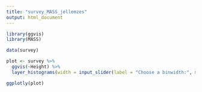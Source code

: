 ```yaml
---
title: "survey_MASS_jellemzes"
output: html_document
---
```


```r
library(ggvis)
library(MASS)

data(survey)

plot <- survey %>%
  ggvis(~Height) %>%
  layer_histograms(width = input_slider(label = "Choose a binwidth:", min = 1, max = 20))

ggplotly(plot)
```

